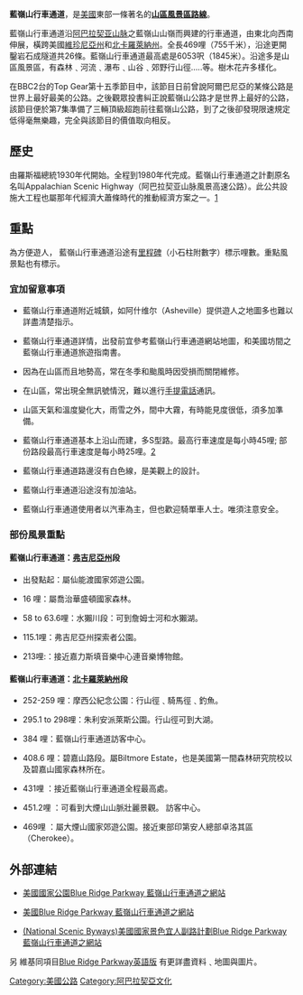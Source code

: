 '''藍嶺山行車通道'''，是[[美國|美國]]東部一條著名的'''[[美國風景道路|山區風景區路線]]'''。  

{{Infobox protected area
| name = 藍嶺公路<br />Blue Ridge Parkway
| iucn_category = V
| photo = Blue Ridge Parkway-27527.jpg
| photo_caption = 祖父山（Grandfather Mountain）附近的道路
| location = {{USA}} [[北卡羅萊納州|北卡羅萊納州]] 及 [[弗吉尼亚州|維珍尼亞州]]
| nearest_city = [[北卡羅來納州|北卡羅來納州]] [[阿什維爾|阿什維爾]] 及 <br />[[弗吉尼亚州|維珍尼亞州]] [[羅阿諾克_(維珍尼亞州)|羅阿諾克]]
| coordinates = {{coords|36|31|07|N|80|56|09|W|display=inline, title}}
| area_acre = 93390
| established = 1936年6月30日
| visitation_num = 12,877,368
| visitation_year = 2013
| visitation_ref = <ref name="visits">{{NPS Visitation|accessdate=March 15, 2014}}</ref>
| governing_body = [[美國國家公園管理局|美國國家公園管理局]]
}}
{{Infobox road
|header_type=hist
|country=USA
|name=Blue Ridge Parkway
|marker_image=[[File:Logo_of_the_United_States_National_Park_Service.svg|x70px]]
|map=Blue Ridge Parkway - schematic.jpg
|map_notes= Blue Ridge Parkway route map
|length_mi=469
|length_round=0
|length_ref=<ref>{{cite web|title=Blue Ridge Parkway|publisher=National Park Service|url=http://www.nps.gov/blri/index.htm|accessdate=July 18, 2014|archive-date=2021-04-16|archive-url=https://web.archive.org/web/20210416173719/https://www.nps.gov/blri/index.htm|dead-url=no}}</ref>
|established={{start date|1936|06|30}}
}}

藍嶺山行車通道沿[[阿巴拉契亚山脉|阿巴拉契亚山脉]]之藍嶺山山嶺而興建的行車通道，由東北向西南伸展，橫跨美國[[維珍尼亞州|維珍尼亞州]]和[[北卡羅萊納州|北卡羅萊納州]]。全長469哩（755千米），沿途更開鑿岩石成隧道共26條。藍嶺山行車通道最高處是6053呎（1845米）。沿途多是山區風景區，有森林﹑河流﹑瀑布﹑山谷﹑郊野行山徑.....等。樹木花卉多樣化。

在BBC2台的Top Gear第十五季節目中，該節目日前曾說阿爾巴尼亞的某條公路是世界上最好最美的公路。之後觀眾投書糾正說藍嶺山公路才是世界上最好的公路，該節目便於第7集準備了三輛頂級超跑前往藍嶺山公路，到了之後卻發現限速規定低得毫無樂趣，完全與該節目的價值取向相反。

==歷史==
由羅斯福總統1930年代開始。全程到1980年代完成。藍嶺山行車通道之計劃原名名叫Appalachian Scenic Highway（阿巴拉契亚山脉風景高速公路）。此公共設施大工程也屬那年代經濟大蕭條時代的推動經濟方案之一。[http://www.blueridgeparkway.org/] {{Wayback|url=http://www.blueridgeparkway.org/ |date=20060111090704 }}

==重點==

為方便遊人， 藍嶺山行車通道沿途有[[里程碑|里程碑]]（小石柱附數字）標示哩數。重點風景點也有標示。
 
===宜加留意事項===

* 藍嶺山行車通道附近城鎮，如阿什维尔（Asheville）提供遊人之地圖多也難以詳盡清楚指示。 

* 藍嶺山行車通道詳情，出發前宜參考藍嶺山行車通道網站地圖，和美國坊間之藍嶺山行車通道旅遊指南書。
  
* 因為在山區而且地勢高，常在冬季和颱風時因受損而關閉維修。
 
* 在山區，常出現全無訊號情況，難以進行[[手提電話|手提電話]]通訊。

* 山區天氣和溫度變化大，雨雪之外，間中大霧，有時能見度很低，須多加準備。

* 藍嶺山行車通道基本上沿山而建，多S型路。最高行車速度是每小時45哩; 部份路段最高行車速度是每小時25哩。[https://web.archive.org/web/20090816082645/http://www.blueridgeparkway.org/faq.htm]

* 藍嶺山行車通道路邊沒有白色線，是美觀上的設計。

* 藍嶺山行車通道沿途沒有加油站。

* 藍嶺山行車通道使用者以汽車為主，但也歡迎騎單車人士。唯須注意安全。

===部份風景重點===

====藍嶺山行車通道：[[弗吉尼亞州|弗吉尼亞州]]段 ====

* 出發點起：屬仙能渡國家郊遊公園。

* 16 哩：屬喬治華盛頓國家森林。

* 58 to 63.6哩：水獺川段：可到詹姆士河和水獺湖。

* 115.1哩：弗吉尼亞州探索者公園。

* 213哩:：接近嘉力斯填音樂中心連音樂博物館。

====藍嶺山行車通道：[[北卡羅萊納州|北卡羅萊納州]]段 ====

* 252-259 哩：摩西公紀念公園：行山徑﹑騎馬徑﹑釣魚。

* 295.1 to 298哩：朱利安派萊斯公園。行山徑可到大湖。

* 384 哩：藍嶺山行車通道訪客中心。

* 408.6 哩：碧嘉山路段。屬Biltmore Estate，也是美國第一間森林研究院校以及碧嘉山國家森林所在。

* 431哩 ：接近藍嶺山行車通道全程最高處。 

* 451.2哩 ：可看到大煙山山脈壯麗景觀。 訪客中心。 

* 469哩 ：屬大煙山國家郊遊公園。接近東部印第安人總部卓洛其區（Cherokee）。

== 外部連結==

* [http://www.nps.gov/blri  美國國家公園Blue Ridge Parkway 藍嶺山行車通道之網站] {{Wayback|url=http://www.nps.gov/blri |date=20101010102339 }}

* [http://www.blueridgeparkway.org/ 美國Blue Ridge Parkway 藍嶺山行車通道之網站] {{Wayback|url=http://www.blueridgeparkway.org/ |date=20060111090704 }}

* [https://web.archive.org/web/20090904044112/http://www.byways.org/explore/byways/2280/index.html (National Scenic Byways)美國國家景色宜人副路計劃Blue Ridge Parkway 藍嶺山行車通道之網站]

另 維基同項目[http://en.wikipedia.org/wiki/Blue_Ridge_Parkway Blue Ridge Parkway英語版] {{Wayback|url=http://en.wikipedia.org/wiki/Blue_Ridge_Parkway |date=20210427213018 }}有更詳盡資料﹑地圖與圖片。

[[Category:美國公路|Category:美國公路]]
[[Category:阿巴拉契亞文化|Category:阿巴拉契亞文化]]